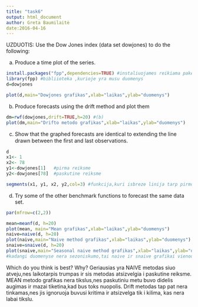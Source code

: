 ```yaml
---
title: "task6"
output: html_document
author: Greta Baumilaitė
date:2016-04-16
---
```

UZDUOTIS: Use the Dow Jones index (data set dowjones) to do the following: 


(a) Produce a time plot of the series.
```r
install.packages("fpp",dependencies=TRUE) #instaliuojames reikiama paketa
library(fpp) #bibliioteka ,kurioje yra musu duomenys
d=dowjones

plot(d,main="Dowjones grafikas",xlab="laikas",ylab="duomenys") 
```

(b) Produce forecasts using the drift method and plot them
```r
dm=rwf(dowjones,drift=TRUE,h=20) #(b)
plot(dm,main="Drifto metodo grafikas",xlab="laikas",ylab="duomenys")
```

(c) Show that the graphed forecasts are identical to extending the line drawn between the ﬁrst and last observations.
```r
d
x1<- 1
x2<- 78
y1<-dowjones[1]   #pirma reiksme
y2<-dowjones[78]  #paskutine reiksme

segments(x1, y1, x2, y2,col=3) #funkcija,kuri isbreze linija tarp pirmos ir paskutines reiksmes

```

(d) Try some of the other benchmark functions to forecast the same data set.
```r
par(mfrow=c(2,2))

mean=meanf(d, h=20)
plot(mean, main="Mean grafikas",xlab="laikas",ylab="duomenys")
naive=naive(d, h=20)
plot(naive,main="Naive method grafikas",xlab="laikas",ylab="duomenys")
snaive=snaive(d, h=20)
plot(snaive,main="Seasonal naive method grafikas",xlab="laikas",ylab="duomenys")
#kadangi duomenyse nera sezoniskumo,tai naive ir snaive grafikai vienodi

```
 Which do you think is best? Why?
 Geriausias yra NAIVE metodas siuo atveju,nes laikotarpis trumpas ir sis metodas atsizvelgia i paskutine reiksme. MEAN metodo grafikas nera tikslus,nes paskutiniu metu buvo didelis augimas ir mazai tiketina,kad bus toks nuopolis. Drift metodas tap pat nera tinkamas,nes jis ignoruoja buvusi kritima ir atsizvelga tik i kilima, kas nera labai tikslu. 
